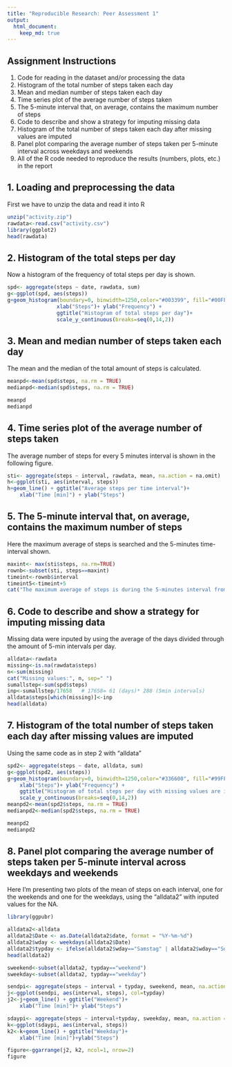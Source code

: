 ```yaml
---
title: "Reproducible Research: Peer Assessment 1"
output: 
  html_document:
    keep_md: true
---
```


## Assignment Instructions

1. Code for reading in the dataset and/or processing the data  
2. Histogram of the total number of steps taken each day  
3. Mean and median number of steps taken each day  
4. Time series plot of the average number of steps taken  
5. The 5-minute interval that, on average, contains the maximum number of steps  
6. Code to describe and show a strategy for imputing missing data  
7. Histogram of the total number of steps taken each day after missing values are imputed  
8. Panel plot comparing the average number of steps taken per   5-minute interval across weekdays and weekends
9. All of the R code needed to reproduce the results (numbers, plots, etc.) in the report  


## 1. Loading and preprocessing the data

First we have to unzip the data and read it into R

````r
unzip("activity.zip")
rawdata<-read.csv("activity.csv")
library(ggplot2)
head(rawdata)
````


## 2. Histogram of the total steps per day

Now a histogram of the frequency of total steps per day is shown.

````r
spd<- aggregate(steps ~ date, rawdata, sum)
g<-ggplot(spd, aes(steps))
g+geom_histogram(boundary=0, binwidth=1250,color="#003399", fill="#00FFFF")+
                xlab("Steps")+ ylab("Frequency") +
                ggtitle("Histogram of total steps per day")+
                scale_y_continuous(breaks=seq(0,14,2))
````

## 3. Mean and median number of steps taken each day  

The mean and the median of the total amount of steps is calculated.

````r

meanpd<-mean(spd$steps, na.rm = TRUE)
medianpd<-median(spd$steps, na.rm = TRUE)
````
````r
meanpd
medianpd
````

## 4. Time series plot of the average number of steps taken  

The average number of steps for every 5 minutes interval is shown in the following figure.

````r
sti<- aggregate(steps ~ interval, rawdata, mean, na.action = na.omit)
h<-ggplot(sti, aes(interval, steps))
h+geom_line() + ggtitle("Average steps per time interval")+
    xlab("Time [min]") + ylab("Steps")
````


## 5. The 5-minute interval that, on average, contains the maximum number of steps  

Here the maximum average of steps is searched and the 5-minutes time-interval shown.

````r
maxint<- max(sti$steps, na.rm=TRUE)
rownb<-subset(sti, steps==maxint)
timeint<-rownb$interval
timeint5<-timeint+5
cat("The maximum average of steps is during the 5-minutes interval from",timeint, "and", timeint5, sep=" ")
````


## 6. Code to describe and show a strategy for imputing missing data

Missing data were inputed by using the average of the days divided through the amount of 5-min intervals per day.

````r
alldata<-rawdata
missing<-is.na(rawdata$steps)
n<-sum(missing)
cat("Missing values:", n, sep=" ")
sumallstep<-sum(spd$steps)
inp<-sumallstep/17658   # 17658= 61 (days)* 288 (5min intervals)
alldata$steps[which(missing)]<-inp
head(alldata)
````


## 7. Histogram of the total number of steps taken each day after missing values are imputed  

Using the same code as in step 2 with "alldata" 

````r
spd2<- aggregate(steps ~ date, alldata, sum)
g<-ggplot(spd2, aes(steps))
g+geom_histogram(boundary=0, binwidth=1250,color="#336600", fill="#99FF33")+
    xlab("Steps")+ ylab("Frequency") +
    ggtitle("Histogram of total steps per day with missing values are inputed")+
    scale_y_continuous(breaks=seq(0,14,2))
meanpd2<-mean(spd2$steps, na.rm = TRUE)
medianpd2<-median(spd2$steps, na.rm = TRUE)
````
````r
meanpd2
medianpd2
````


## 8. Panel plot comparing the average number of steps taken per   5-minute interval across weekdays and weekends

Here I'm presenting two plots of the mean of steps on each interval, one for the weekends and one for the weekdays, using the "alldata2" with inputed values for the NA.

````r
library(ggpubr)

alldata2<-alldata
alldata2$Date <- as.Date(alldata2$date, format = "%Y-%m-%d")
alldata2$wday <- weekdays(alldata2$Date)
alldata2$typday <- ifelse(alldata2$wday=="Samstag" | alldata2$wday=="Sonntag", "weekend","weekday")
head(alldata2)

sweekend<-subset(alldata2, typday=="weekend")
sweekday<-subset(alldata2, typday=="weekday")

sendpi<- aggregate(steps ~ interval + typday, sweekend, mean, na.action = na.omit)
j<-ggplot(sendpi, aes(interval, steps), col=typday)
j2<-j+geom_line() + ggtitle("Weekend")+
    xlab("Time [min]")+ ylab("Steps")

sdaypi<- aggregate(steps ~ interval+typday, sweekday, mean, na.action = na.omit)
k<-ggplot(sdaypi, aes(interval, steps))
k2<-k+geom_line() + ggtitle("Weekday")+
    xlab("Time [min]")+ylab("Steps")

figure<-ggarrange(j2, k2, ncol=1, nrow=2)
figure
````




